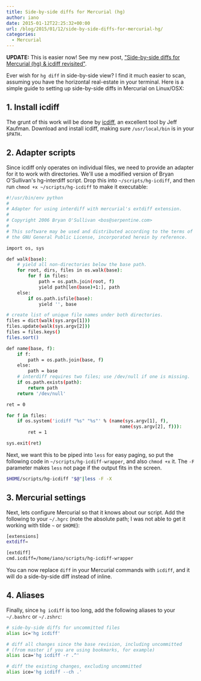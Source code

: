```yaml
---
title: Side-by-side diffs for Mercurial (hg)
author: iano
date: 2015-01-12T22:25:32+00:00
url: /blog/2015/01/12/side-by-side-diffs-for-mercurial-hg/
categories:
  - Mercurial
---
```


**UPDATE:** This is easier now! See my new post, ["Side-by-side diffs for Mercurial (hg) & icdiff revisited"][1].

Ever wish for `hg diff` in side-by-side view? I find it much easier to scan, assuming you have the horizontal real-estate in your terminal. Here is a simple guide to setting up side-by-side diffs in Mercurial on Linux/OSX:

## 1. Install icdiff

The grunt of this work will be done by [icdiff][2], an excellent tool by Jeff Kaufman. Download and install icdiff, making sure `/usr/local/bin` is in your `$PATH.`

## 2. Adapter scripts

Since icdiff only operates on individual files, we need to provide an adapter for it to work with directories. We'll use a modified version of Bryan O'Sullivan's hg-interdiff script. Drop this into `~/scripts/hg-icdiff`, and then run `chmod +x ~/scripts/hg-icdiff` to make it executable:

```bash
#!/usr/bin/env python
#
# Adapter for using interdiff with mercurial's extdiff extension.
#
# Copyright 2006 Bryan O'Sullivan <bos@serpentine.com>
#
# This software may be used and distributed according to the terms of
# the GNU General Public License, incorporated herein by reference.

import os, sys

def walk(base):
    # yield all non-directories below the base path.
    for root, dirs, files in os.walk(base):
        for f in files:
            path = os.path.join(root, f)
            yield path[len(base)+1:], path
    else:
        if os.path.isfile(base):
            yield '', base

# create list of unique file names under both directories.
files = dict(walk(sys.argv[1]))
files.update(walk(sys.argv[2]))
files = files.keys()
files.sort()

def name(base, f):
    if f:
        path = os.path.join(base, f)
    else:
        path = base
    # interdiff requires two files; use /dev/null if one is missing.
    if os.path.exists(path):
        return path
    return '/dev/null'

ret = 0

for f in files:
    if os.system('icdiff "%s" "%s"' % (name(sys.argv[1], f),
                                          name(sys.argv[2], f))):
        ret = 1

sys.exit(ret)
```

Next, we want this to be piped into `less` for easy paging, so put the following code in `~/scripts/hg-icdiff-wrapper`, and also `chmod +x` it. The `-F` parameter makes `less` not page if the output fits in the screen.

```bash
$HOME/scripts/hg-icdiff "$@"|less -F -X
```

## 3. Mercurial settings

Next, lets configure Mercurial so that it knows about our script. Add the following to your `~/.hgrc` (note the absolute path; I was not able to get it working with tilde `~` or `$HOME`):

```bash
[extensions]
extdiff=

[extdiff]
cmd.icdiff=/home/iano/scripts/hg-icdiff-wrapper
```

You can now replace `diff` in your Mercurial commands with `icdiff`, and it will do a side-by-side diff instead of inline.

## 4. Aliases

Finally, since `hg icdiff` is too long, add the following aliases to your `~/.bashrc` or `~/.zshrc`:

```bash
# side-by-side diffs for uncommitted files
alias ic='hg icdiff'

# diff all changes since the base revision, including uncommitted
# (from master if you are using bookmarks, for example)
alias ica='hg icdiff -r .^'

# diff the existing changes, excluding uncommitted
alias ice='hg icdiff --ch .'
```

[1]: http://ianobermiller.com/blog/2016/07/14/side-by-side-diffs-for-mercurial-hg-icdiff-revisited/
[2]: http://www.jefftk.com/icdiff
